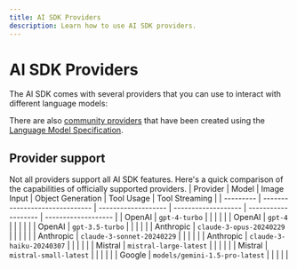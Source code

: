 ```yaml
---
title: AI SDK Providers
description: Learn how to use AI SDK providers.
---
```


# AI SDK Providers

The AI SDK comes with several providers that you can use to interact with different language models:

<OfficialModelCards />

There are also [community providers](./community-providers) that have been created using the [Language Model Specification](./community-providers/custom-providers).

<CommunityModelCards />

## Provider support

Not all providers support all AI SDK features. Here's a quick comparison of the capabilities of officially supported providers.
| Provider | Model | Image Input | Object Generation | Tool Usage | Tool Streaming |
| --------- | ------------------------------ | ------------------- | ------------------- | ------------------- | ------------------- |
| OpenAI | `gpt-4-turbo` | <Check size={18} /> | <Check size={18} /> | <Check size={18} /> | <Check size={18} /> |
| OpenAI | `gpt-4` | <Cross size={18} /> | <Check size={18} /> | <Check size={18} /> | <Check size={18} /> |
| OpenAI | `gpt-3.5-turbo` | <Cross size={18} /> | <Check size={18} /> | <Check size={18} /> | <Check size={18} /> |
| Anthropic | `claude-3-opus-20240229` | <Check size={18} /> | <Check size={18} /> | <Check size={18} /> | <Cross size={18} /> |
| Anthropic | `claude-3-sonnet-20240229` | <Check size={18} /> | <Check size={18} /> | <Check size={18} /> | <Cross size={18} /> |
| Anthropic | `claude-3-haiku-20240307` | <Check size={18} /> | <Check size={18} /> | <Check size={18} /> | <Cross size={18} /> |
| Mistral | `mistral-large-latest` | <Cross size={18} /> | <Check size={18} /> | <Check size={18} /> | <Check size={18} /> |
| Mistral | `mistral-small-latest` | <Cross size={18} /> | <Check size={18} /> | <Check size={18} /> | <Check size={18} /> |
| Google | `models/gemini-1.5-pro-latest` | <Check size={18} /> | <Cross size={18} /> | <Check size={18} /> | <Check size={18} /> |
